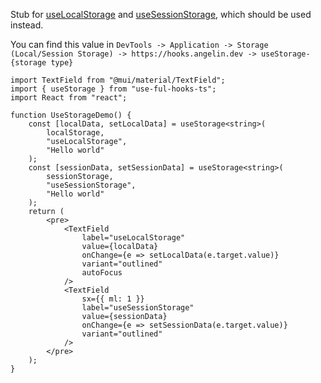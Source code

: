 
Stub for [useLocalStorage](/hooks/useLocalStorage) and [useSessionStorage](/hooks/useSessionStorage), which should be used instead.

You can find this value in `DevTools -> Application -> Storage (Local/Session Storage) -> https://hooks.angelin.dev -> useStorage-{storage type}`

<UseStorageDemo />

```tsx
import TextField from "@mui/material/TextField";
import { useStorage } from "use-ful-hooks-ts";
import React from "react";

function UseStorageDemo() {
	const [localData, setLocalData] = useStorage<string>(
		localStorage,
		"useLocalStorage",
		"Hello world"
	);
	const [sessionData, setSessionData] = useStorage<string>(
		sessionStorage,
		"useSessionStorage",
		"Hello world"
	);
	return (
		<pre>
			<TextField
				label="useLocalStorage"
				value={localData}
				onChange={e => setLocalData(e.target.value)}
				variant="outlined"
				autoFocus
			/>
			<TextField
				sx={{ ml: 1 }}
				label="useSessionStorage"
				value={sessionData}
				onChange={e => setSessionData(e.target.value)}
				variant="outlined"
			/>
		</pre>
	);
}
```
